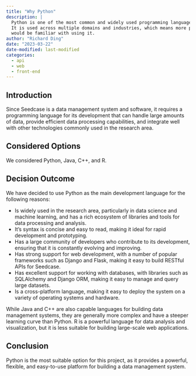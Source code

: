 ```yaml
---
title: "Why Python"
description: |
  Python is one of the most common and widely used programming languages.
  It is used across multiple domains and industries, which means more people 
  would be familiar with using it.
author: "Richard Ding"
date: "2023-03-22"
date-modified: last-modified
categories:
  - api
  - web
  - front-end
---
```


## Introduction

Since Seedcase is a data management system and software, it requires a
programming language for its development that can handle large amounts
of data, provide efficient data processing capabilities, and integrate
well with other technologies commonly used in the research area.

## Considered Options

We considered Python, Java, C++, and R.

## Decision Outcome

We have decided to use Python as the main development language for the
following reasons:

-   Is widely used in the research area, particularly in data science
    and machine learning, and has a rich ecosystem of libraries and
    tools for data processing and analysis.
-   It's syntax is concise and easy to read, making it ideal for rapid
    development and prototyping.
-   Has a large community of developers who contribute to its
    development, ensuring that it is constantly evolving and improving.
-   Has strong support for web development, with a number of popular
    frameworks such as Django and Flask, making it easy to build RESTful
    APIs for Seedcase.
-   Has excellent support for working with databases, with libraries
    such as SQLAlchemy and Django ORM, making it easy to manage and
    query large datasets.
-   Is a cross-platform language, making it easy to deploy the system on
    a variety of operating systems and hardware.

While Java and C++ are also capable languages for building data
management systems, they are generally more complex and have a steeper
learning curve than Python. R is a powerful language for data analysis
and visualization, but it is less suitable for building large-scale web
applications.

## Conclusion

Python is the most suitable option for this project, as it provides a
powerful, flexible, and easy-to-use platform for building a data
management system.

